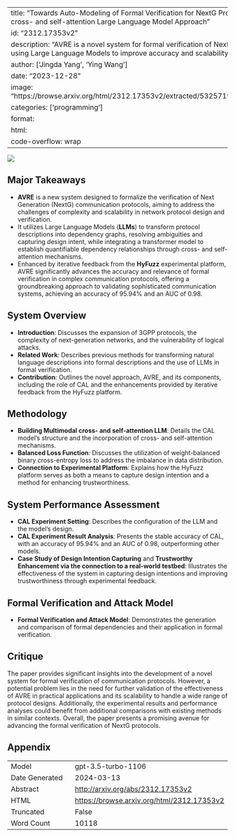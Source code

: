 
---
title: "Towards Auto-Modeling of Formal Verification for NextG Protocols: A Multimodal cross- and self-attention Large Language Model Approach"
id: "2312.17353v2"
description: "AVRE is a novel system for formal verification of Next Generation protocols, using Large Language Models to improve accuracy and scalability."
author: ['Jingda Yang', 'Ying Wang']
date: "2023-12-28"
image: "https://browse.arxiv.org/html/2312.17353v2/extracted/5325719/Figure/system_avre.png"
categories: ['programming']
format:
  html:
    code-overflow: wrap
---

![](https://browse.arxiv.org/html/2312.17353v2/extracted/5325719/Figure/system_avre.png)

## Major Takeaways
- **AVRE** is a new system designed to formalize the verification of Next Generation (NextG) communication protocols, aiming to address the challenges of complexity and scalability in network protocol design and verification.
- It utilizes Large Language Models (**LLMs**) to transform protocol descriptions into dependency graphs, resolving ambiguities and capturing design intent, while integrating a transformer model to establish quantifiable dependency relationships through cross- and self-attention mechanisms.
- Enhanced by iterative feedback from the **HyFuzz** experimental platform, AVRE significantly advances the accuracy and relevance of formal verification in complex communication protocols, offering a groundbreaking approach to validating sophisticated communication systems, achieving an accuracy of 95.94% and an AUC of 0.98.


## System Overview
- **Introduction**: Discusses the expansion of 3GPP protocols, the complexity of next-generation networks, and the vulnerability of logical attacks.
- **Related Work**: Describes previous methods for transforming natural language descriptions into formal descriptions and the use of LLMs in formal verification.
- **Contribution**: Outlines the novel approach, AVRE, and its components, including the role of CAL and the enhancements provided by iterative feedback from the HyFuzz platform.


## Methodology
- **Building Multimodal cross- and self-attention LLM**: Details the CAL model’s structure and the incorporation of cross- and self-attention mechanisms.
- **Balanced Loss Function**: Discusses the utilization of weight-balanced binary cross-entropy loss to address the imbalance in data distribution.
- **Connection to Experimental Platform**: Explains how the HyFuzz platform serves as both a means to capture design intention and a method for enhancing trustworthiness.


## System Performance Assessment
- **CAL Experiment Setting**: Describes the configuration of the LLM and the model’s design.
- **CAL Experiment Result Analysis**: Presents the stable accuracy of CAL, with an accuracy of 95.94% and an AUC of 0.98, outperforming other models.
- **Case Study of Design Intention Capturing** and **Trustworthy Enhancement via the connection to a real-world testbed**: Illustrates the effectiveness of the system in capturing design intentions and improving trustworthiness through experimental feedback.


## Formal Verification and Attack Model
- **Formal Verification and Attack Model**: Demonstrates the generation and comparison of formal dependencies and their application in formal verification.


## Critique
The paper provides significant insights into the development of a novel system for formal verification of communication protocols. However, a potential problem lies in the need for further validation of the effectiveness of AVRE in practical applications and its scalability to handle a wide range of protocol designs. Additionally, the experimental results and performance analyses could benefit from additional comparisons with existing methods in similar contexts. Overall, the paper presents a promising avenue for advancing the formal verification of NextG protocols.

## Appendix

|          |          |
|----------|----------|
| Model     | gpt-3.5-turbo-1106       |
| Date Generated     | 2024-03-13       |
| Abstract | [http://arxiv.org/abs/2312.17353v2](http://arxiv.org/abs/2312.17353v2)        |
| HTML     | [https://browse.arxiv.org/html/2312.17353v2](https://browse.arxiv.org/html/2312.17353v2)       |
| Truncated       | False       |
| Word Count       | 10118       |